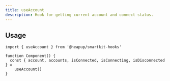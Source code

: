 ```yaml
---
title: useAccount
description: Hook for getting current account and connect status.
---
```


## Usage

```tsx
import { useAccount } from '@heapup/smartkit-hooks'

function Component() {
  const { account, accounts, isConnected, isConnecting, isDisconnected } =
    useAccount()
}
```
